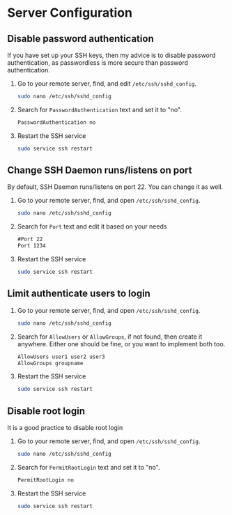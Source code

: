 # Server Configuration

## Disable password authentication

If you have set up your SSH keys, then my advice is to disable password authentication, as passwordless is more secure than password authentication.

1. Go to your remote server, find, and edit `/etc/ssh/sshd_config`.

   ```bash
   sudo nano /etc/ssh/sshd_config
   ```

2. Search for `PasswordAuthentication` text and set it to "no".

   ```txt filename="sshd_config"
   PasswordAuthentication no
   ```

3. Restart the SSH service
   ```bash
   sudo service ssh restart
   ```

## Change SSH Daemon runs/listens on port

By default, SSH Daemon runs/listens on port 22. You can change it as well.

1. Go to your remote server, find, and open `/etc/ssh/sshd_config`.

   ```bash
   sudo nano /etc/ssh/sshd_config
   ```

2. Search for `Port` text and edit it based on your needs

   ```txt filename="sshd_config"
   #Port 22
   Port 1234
   ```

3. Restart the SSH service
   ```bash
   sudo service ssh restart
   ```

## Limit authenticate users to login

1. Go to your remote server, find, and open `/etc/ssh/sshd_config`.

   ```bash
   sudo nano /etc/ssh/sshd_config
   ```

2. Search for `AllowUsers` or `AllowGroups`, if not found, then create it anywhere. Either one should be fine, or you want to implement both too.

   ```txt filename="sshd_config"
   AllowUsers user1 user2 user3
   AllowGroups groupname
   ```

3. Restart the SSH service

   ```bash
   sudo service ssh restart
   ```

## Disable root login

It is a good practice to disable root login

1. Go to your remote server, find, and open `/etc/ssh/sshd_config`.

   ```bash
   sudo nano /etc/ssh/sshd_config
   ```

2. Search for `PermitRootLogin` text and set it to "no".

   ```txt filename="sshd_config"
   PermitRootLogin no
   ```

3. Restart the SSH service
   ```bash
   sudo service ssh restart
   ```
